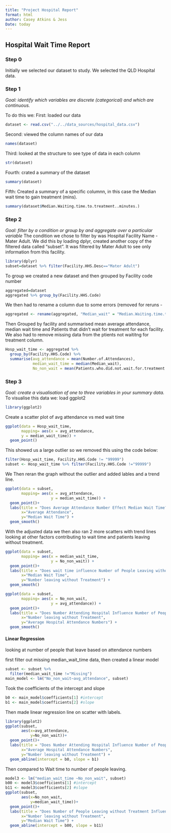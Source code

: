 ```yaml
---
title: "Project Hospital Report"
format: html
author: Casey Atkins & Jess
Date: today
---
```


## Hospital Wait Time Report

### Step 0

Initially we selected our dataset to study. We selected the QLD Hospital data.

### Step 1

*Goal: identify which variables are discrete (categorical) and which are continuous.* 

To do this we: 
First: loaded our data 

```r
dataset <- read.csv("../../data_sources/hospital_data.csv")
```

Second: viewed the column names of our data 

```r
names(dataset)
```

Third: looked at the structure to see type of data in each column 
```r
str(dataset)
```

Fourth: crated a summary of the dataset
```r
summary(dataset)
```
Fifth: Created a summary of a specific columnn, in this case the Median wait time to gain treatment (mins).
```r
summary(dataset$Median.Waiting.time.to.treatment..minutes.)
```

### Step 2
*Goal: filter by a condition or group by and aggregate over a particular variable*
The condition we chose to filter by was Hospital Facility Name - Mater Adult.
We did this by loading dplyr, created another copy of the filtered data called "subset". It was filtered by Mater Adult to see only information from this facility. 
```r
library(dplyr)
subset=dataset %>% filter(Facility.HHS.Desc=="Mater Adult")
```
To group we created a new dataset and then grouped by Facility code number
```r
aggregated=dataset
aggregated %>% group_by(Facility.HHS.Code)
```

We then had to rename a column due to some errors (removed for reruns - 
```r
aggregated <- rename(aggregated, "Median_wait" = "Median.Waiting.time.to.treatment..minutes.")
```


Then Grouped by facility and summarised mean average attendance, median wait time and Patients that didn't wait for treatment for each facility. We also had to remove missing data from the ptients not waititng for treatment column.
```r
Hosp_wait_time <- aggregated %>%  
  group_by(Facility.HHS.Code) %>%  
  summarise(avg_attendance = mean(Number.of.Attendances),
            median_wait_time = median(Median_wait),
            No_non_wait = mean(Patients.who.did.not.wait.for.treatment....,na.rm=TRUE))
```

### Step 3
*Goal: create a visualisation of one to three variables in your summary data.*
To visualise this data we:
load ggplot2
```r
library(ggplot2)
```
Create a scatter plot of avg attendance vs med wait time
```r
ggplot(data = Hosp_wait_time, 
       mapping= aes(x = avg_attendance,
       y = median_wait_time)) +
  geom_point()
```
This showed us a large outlier so we removed this using the code below:
```r
filter(Hosp_wait_time, Facility.HHS.Code != "99999")
subset <- Hosp_wait_time %>% filter(Facility.HHS.Code !="99999")
```

We Then reran the graph without the outlier and added lables and a trend line.
```r
ggplot(data = subset, 
       mapping= aes(x = avg_attendance,
                    y = median_wait_time)) +
  geom_point()+
  labs(title = "Does Average Attendance Number Effect Median Wait Time?",
       x="Average Attendance",
       y="Median Wait Time") +
  geom_smooth()
```
With the adjusted data we then also ran 2 more scatters with trend lines looking at other factors contributing to wait time and patients leaving without treatment. 
```r
ggplot(data = subset, 
       mapping= aes(x = median_wait_time,
                    y = No_non_wait)) +
  geom_point()+
  labs(title = "Does wait time influence Number of People Leaving without Treatment?",
       x="Median Wait Time",
       y="Number leaving without Treatment") +
  geom_smooth()
```
```r
ggplot(data = subset, 
       mapping= aes(x = No_non_wait,
                    y = avg_attendance)) +
  geom_point()+
  labs(title = "Does Number Attending Hospital Influence Number of People Leaving without Treatment?",
       x="Number leaving without Treatment",
       y="Average Hospital Attendance Numbers") +
  geom_smooth()
```

#### Linear Regression

looking at number of people that leave based on attendance numbers

first filter out missing median_wait_time data, then created a linear model
```r
subset <- subset %>%   
  filter(median_wait_time !="Missing")
main_model <- lm("No_non_wait~avg_attendance", subset)
```
Took the coefficients of the intercept and slope
```r
b0 <- main_model$coefficients[1] #intercept
b1 <- main_model$coefficients[2] #slope
```

Then made linear regression line on scatter with labels.
```r
library(ggplot2)
ggplot(subset,
       aes(x=avg_attendance,
           y=No_non_wait))+
  geom_point()+
  labs(title = "Does Number Attending Hospital Influence Number of People Leaving without Treatment?",
       x="Average Hospital Attendance Numbers",
       y="Number leaving without Treatment") +
  geom_abline(intercept = b0, slope = b1)
```

Then compared to Wait time to number of people leaving. 
```r
model3 <- lm("median_wait_time ~No_non_wait", subset)
b00 <- model3$coefficients[1] #intercept
b11 <- model3$coefficients[2] #slope
ggplot(subset,
       aes(x=No_non_wait,
           y=median_wait_time))+
  geom_point()+
  labs(title = "Does Number of People Leaving without Treatment Influence Median Wait Time?",
       x="Number leaving without Treatment",
       y="Median Wait Time") +
  geom_abline(intercept = b00, slope = b11)
```


